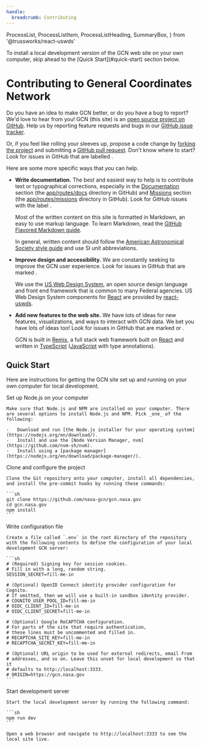 ```yaml
---
handle:
  breadcrumb: Contributing
---
```


  ProcessList,
  ProcessListItem,
  ProcessListHeading,
  SummaryBox,
} from '@trussworks/react-uswds'

<SummaryBox heading="Quick Start">
  To install a local development version of the GCN web site on your own
  computer, skip ahead to the [Quick Start](#quick-start) section below.
</SummaryBox>

# Contributing to General Coordinates Network

Do you have an idea to make GCN better, or do you have a bug to report? We'd love to hear from you! GCN (this site) is an [open source project on GitHub](https://github.com/nasa-gcn/gcn.nasa.gov). Help us by reporting feature requests and bugs in our [GitHub issue tracker](https://github.com/nasa-gcn/gcn.nasa.gov/issues).

Or, if you feel like rolling your sleeves up, propose a code change by [forking the project](https://github.com/nasa-gcn/gcn.nasa.gov/fork) and submitting a [GitHub pull request](https://github.com/nasa-gcn/gcn.nasa.gov/pulls). Don't know where to start? Look for issues in GitHub that are labelled <GitHubLabel owner="nasa-gcn" repo="gcn.nasa.gov" name="good first issue"/>.

Here are some more specific ways that _you_ can help.

- **Write documentation.**
  The best and easiest way to help is to contribute text or typographical corrections, especially in the [Documentation](/docs) section (the [app/routes/docs](https://github.com/nasa-gcn/gcn.nasa.gov/blob/main/app/routes/docs) directory in GitHub) and [Missions](/missions) section (the [app/routes/missions](https://github.com/nasa-gcn/gcn.nasa.gov/blob/main/app/routes/missions) directory in GitHub). Look for GitHub issues with the label <GitHubLabel owner="nasa-gcn" repo="gcn.nasa.gov" name="content"/>.

  Most of the written content on this site is formatted in Markdown, an easy to use markup language. To learn Markdown, read the [GitHub Flavored Markdown guide](https://docs.github.com/en/github/writing-on-github/getting-started-with-writing-and-formatting-on-github/basic-writing-and-formatting-syntax).

  In general, written content should follow the [American Astronomical Society style guide](https://journals.aas.org/manuscript-preparation/#style) and use SI unit abbreviations.

- **Improve design and accessibility.**
  We are constantly seeking to improve the GCN user experience. Look for issues in GitHub that are marked <GitHubLabel owner="nasa-gcn" repo="gcn.nasa.gov" name="frontend"/>.

  We use the [US Web Design System](https://designsystem.digital.gov), an open source design language and front end framework that is common to many Federal agencies. US Web Design System components for [React](https://reactjs.org) are provided by [react-uswds](https://github.com/trussworks/react-uswds).

- **Add new features to the web site.**
  We have lots of ideas for new features, visualizations, and ways to interact with GCN data. We bet you have lots of ideas too! Look for issues in GitHub that are marked <GitHubLabel owner="nasa-gcn" repo="gcn.nasa.gov" name="frontend"/> or <GitHubLabel owner="nasa-gcn" repo="gcn.nasa.gov" name="backend"/>.

  GCN is built in [Remix](https://remix.run), a full stack web framework built on [React](https://reactjs.org) and written in [TypeScript](https://www.typescriptlang.org) ([JavaScript](https://developer.mozilla.org/en-US/docs/Web/JavaScript) with type annotations).

## Quick Start

Here are instructions for getting the GCN site set up and running on your own computer for local development.

<ProcessList>
  <ProcessListItem>
    <ProcessListHeading type="h3">
      Set up Node.js on your computer
    </ProcessListHeading>

    Make sure that Node.js and NPM are installed on your computer. There are several options to install Node.js and NPM. Pick _one_ of the following:

    -   Download and run [the Node.js installer for your operating system](https://nodejs.org/en/download/).
    -   Install and use the [Node Version Manager, nvm](https://github.com/nvm-sh/nvm).
    -   Install using a [package manager](https://nodejs.org/en/download/package-manager/).

  </ProcessListItem>
  <ProcessListItem>
    <ProcessListHeading type="h3">
      Clone and configure the project
    </ProcessListHeading>

    Clone the Git repository onto your computer, install all dependencies, and install the pre-commit hooks by running these commands:

    ```sh
    git clone https://github.com/nasa-gcn/gcn.nasa.gov
    cd gcn.nasa.gov
    npm install
    ```

  </ProcessListItem>
  <ProcessListItem>
    <ProcessListHeading type="h3">
      Write configuration file
    </ProcessListHeading>

    Create a file called `.env` in the root directory of the repository with the following contents to define the configuration of your local development GCN server:

    ```sh
    # (Required) Signing key for session cookies.
    # Fill in with a long, random string.
    SESSION_SECRET=fill-me-in

    # (Optional) OpenID Connect identity provider configuration for Cognito.
    # If omitted, then we will use a built-in sandbox identity provider.
    # COGNITO_USER_POOL_ID=fill-me-in
    # OIDC_CLIENT_ID=fill-me-in
    # OIDC_CLIENT_SECRET=fill-me-in

    # (Optional) Google ReCAPTCHA configuration.
    # For parts of the site that require authentication,
    # these lines must be uncommented and filled in.
    # RECAPTCHA_SITE_KEY=fill-me-in
    # RECAPTCHA_SECRET_KEY=fill-me-in

    # (Optional) URL origin to be used for external redirects, email From
    # addresses, and so on. Leave this unset for local development so that it
    # defaults to http://localhost:3333.
    # ORIGIN=https://gcn.nasa.gov
    ```

  </ProcessListItem>
  <ProcessListItem>
    <ProcessListHeading type="h3">
      Start development server
    </ProcessListHeading>

    Start the local development server by running the following command:

    ```sh
    npm run dev
    ```

    Open a web browser and navigate to http://localhost:3333 to see the local site live.

  </ProcessListItem>
</ProcessList>
